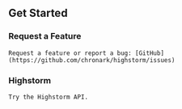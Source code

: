 




## Get Started


  
  ### Request a Feature
    Request a feature or report a bug: [GitHub](https://github.com/chronark/highstorm/issues)
  
  ### Highstorm
    Try the Highstorm API.
  
